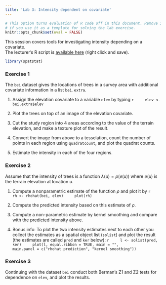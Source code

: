 ```yaml
---
title: 'Lab 3: Intensity dependent on covariate'
---
```


```r
# This option turns evaluation of R code off in this document. Remove it
# if you use it as a template for solving the lab exercise.
knitr::opts_chunk$set(eval = FALSE)
```

This session covers tools for investigating intensity depending on a covariate.  
The lecturer's R script is [available here](https://raw.githubusercontent.com/spatstat/Melb2018/master/Scripts/script03.R) (right click and save).

```r
library(spatstat)
```


### Exercise 1

The `bei` dataset gives the locations of trees in a survey area with additional
covariate information in a list `bei.extra`.

1.  Assign the elevation covariate to a variable `elev` by typing
    ```r
    elev <- bei.extra$elev
    ```

2.  Plot the trees on top of an image of the elevation covariate.

3.  Cut the study region into 4 areas according to the value of the 
    terrain elevation, and make a texture plot of the result.

4.	Convert the image from above to a tesselation, count the number 
    of points in each region using `quadratcount`, and plot the
    quadrat counts.

5.  Estimate the intensity in each of the four regions.


### Exercise 2

Assume that the intensity of trees is a function $\lambda(u) = \rho(e(u))$
where $e(u)$ is the terrain elevation at location u.

1.  Compute a nonparametric estimate of the function $\rho$ and plot it by
    ```r
    rh <- rhohat(bei, elev)
    plot(rh)
    ```

2.	Compute the predicted intensity based on this estimate of $\rho$.

3.  Compute a non-parametric estimate by kernel smoothing and
  	compare with the predicted intensity above.

4.  Bonus info: To plot the two intensity estimates next to each
  	other you collect the estimates as a spatial object list
  	(`solist`) and plot the result (the estimates are called
  	`pred` and `ker` below):
    ```r
    l <- solist(pred, ker)
    plot(l, equal.ribbon = TRUE, main = "", 
         main.panel = c("rhohat prediction", "kernel smoothing"))
    ```


### Exercise 3

Continuing with the dataset `bei` conduct both Berman's Z1 and Z2 tests for
dependence on `elev`, and plot the results.
